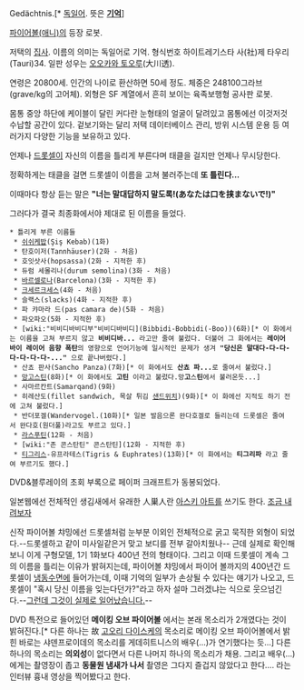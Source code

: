 Gedächtnis.[* [[독일어]]. 뜻은 '''[[기억]]''']

[[파이어볼(애니)]]의 등장 로봇.

저택의 [[집사]]. 이름의 의미는 독일어로 기억. 형식번호 하이트레기스타 사(社)제 타우리(Tauri)34. 일판 성우는 [[오오카와 토오루]](大川透).

연령은 20800세. 인간의 나이로 환산하면 50세 정도. 체중은 248100그라브(grave/kg의 고어체). 외형은 SF 계열에서 흔히 보이는 육족보행형 공사판 로봇.

몸통 중앙 하단에 케이블이 달린 커다란 눈형태의 얼굴이 달려있고 몸통에선 이것저것 수납할 공간이 있다. 겉보기와는 달리 저택 데이터베이스 관리, 방위 시스템 운용 등 여러가지 다양한 기능을 보유하고 있다.

언제나 [[드롯셀]]이 자신의 이름을 틀리게 부른다며 태클을 걸지만 언제나 무시당한다.

정확하게는 태클을 걸면 드롯셀이 이름을 고쳐 불러주는데 '''또 틀린다...'''

이때마다 항상 듣는 말은 '''"너는 말대답하지 말도록!(あなたは口を挟まないで!)"'''

그러다가 결국 최종화에서야 제대로 된 이름을 들었다.
 * 틀리게 부른 이름들
  * [[쉬쉬케밥]](Şiş Kebab)(1화)
  * 탄호이저(Tannhäuser)(2화 - 처음)
  * 호잇삿사(hopsassa)(2화 - 지적한 후)
  * 듀럼 세몰리나(durum semolina)(3화 - 처음)
  * [[바르셀로나]](Barcelona)(3화 - 지적한 후)
  * [[크세르크세스]](4화 - 처음)
  * 슬랙스(slacks)(4화 - 지적한 후)
  * 파 캬마라 드(pas camara de)(5화 - 처음)
  * 파오파오(5화 - 지적한 후)
  * [wiki:"비비디바비디부"비비디바비디](Bibbidi-Bobbidi(-Boo))(6화)[* 이 화에서는 이름을 고쳐 부르지 않고 '''비비디바...''' 라고만 줄여 불렀다. 더불어 그 화에서는 '''레이어 바이 레이어 음향 폭탄'''의 영향으로 언어기능에 일시적인 문제가 생겨 '''"당신은 말대다-다-다-다-다-다-다-..."''' 으로 끝나버렸다.]
  * 산쵸 판사(Sancho Panza)(7화)[* 이 화에서도 '''산쵸 파...'''로 줄여서 불렀다.]
  * [[망고스틴]](8화)[* 이 화에서도 '''고틴''' 이라고 불렀다.망'''고'''스'''틴'''에서 불러온듯...]
  * 사마르칸트(Samarqand)(9화)
  * 히레산도(fillet sandwich, 목살 튀김 [[샌드위치]])(9화)[* 이 화에선 지적도 하기 전에 고쳐 불렀다.]
  * 반더포겔(Wandervogel.(10화)[* 일본 발음으론 완다호겔로 들리는데 드롯셀은 줄여서 완다호(원더풀)라고도 부르고 있다.]
  * [[라스푸틴]](12화 - 처음)
  * [wiki:"존 콘스탄틴" 콘스탄틴](12화 - 지적한 후)
  * [[티그리스]]-유프라테스(Tigris & Euphrates)(13화)[* 이 화에서는 '''티그리파''' 라고 줄여 부르기도 했다.]

DVD&블루레이의 초회 부록으로 페이퍼 크래프트가 동봉되었다. 

일본웹에선 전체적인 생김새에서 유래한 人巣人란 [[아스키 아트]]를 쓰기도 한다. [http://dic.nicovideo.jp/a/%E3%82%B2%E3%83%87%E3%83%92%E3%83%88%E3%83%8B%E3%82%B9 조금 내려보자]

신작 파이어볼 챠밍에선 드롯셀처럼 눈부분 이외인 전체적으로 굵고 묵직한 외형이 되었다.--드롯셀하고 같이 미사일같은거 맞고 보디를 전부 갈아치웠나-- 근데 실제로 확인해보니 이게 구형모델, 1기 1화보다 400년 전의 형태이다. 그리고 이때 드롯셀이 계속 그의 이름을 틀리는 이유가 밝혀지는데, 파이어볼 챠밍에서 파이어 볼까지의 400년간 드롯셀이 [[냉동수면]]에 들어가는데, 이때 기억의 일부가 손상될 수 있다는 얘기가 나오고, 드롯셀이 "혹시 당신 이름을 잊는다던가?"라고 하자 설마 그러겠냐는 식으로 웃으넘긴다.--[[그런데 그것이 실제로 일어났습니다.]]--

DVD 특전으로 들어있던 '''메이킹 오브 파이어볼''' 에서는 본래 목소리가 2개였다는 것이 밝혀진다.[* 다른 하나는 故 [[고오리 다이스케]]의 목소리로 메이킹 오브 파이어볼에서 밝힌 바로는 샤덴프로이데의 목소리를 게데히트니스의 배우(...)가 연기했다는 듯...] 다른 하나의 목소리는 '''의외성'''이 없다면서 다른 나머지 하나의 목소리가 채용. 그리고 배우(...)에게는 촬영장이 좁고 '''동물원 냄새가 나서''' 촬영은 그다지 즐겁지 않았다고 한다.... 라는 인터뷰 흉내 영상을 찍어봤다고 한다.
